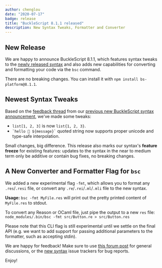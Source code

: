 ```yaml
---
author: chenglou
date: "2020-07-17"
badge: release
title: "BuckleScript 8.1.1 released"
description: New Syntax Tweaks, Formatter and Converter
---
```


## New Release

We are happy to announce BuckleScript 8.1.1, which features syntax tweaks to the [newly released syntax](https://reasonml.org/blog/bucklescript-8-1-new-syntax) and also adds new capabilities for converting and formatting your code via the `bsc` command.

There are no breaking changes. You can install it with `npm install bs-platform@8.1.1`.

## Newest Syntax Tweaks

Based on the [feedback thread](https://reasonml.chat/t/bucklescript-8-1-new-syntax-option) from our [previous new BuckleScript syntax announcement](https://reasonml.org/blog/bucklescript-8-1-new-syntax), we've made some tweaks:

- `list[1, 2, 3]` is now `list{1, 2, 3}`.
- `` `hello 👋 ${message}` `` quoted string now supports proper unicode and type-safe interpolation.

Small changes, big difference. This release also marks our syntax's **feature freeze** for existing features: updates to the syntax in the near to medium term only be additive or contain bug fixes, no breaking changes.

## A New Converter and Formatter Flag for `bsc`

We added a new experimental flag `-fmt`, which allows you to  format any `.res`/`.resi` file, or convert any `.re`/`.rei`/`.ml`/`.mli` file to the new syntax.

**Usage:** `bsc -fmt MyFile.res` will print out the pretty printed content of `MyFile.res` to stdout.

To convert any Reason or OCaml file, just pipe the output to a new `res` file: `node_modules/.bin/bsc -fmt src/Button.re > src/Button.res`

Please note that this CLI flag is still experimental until we settle on the final API (e.g. we want to add support for passing additional parameters to the formatter, such as accepting stdin).

We are happy for feedback! Make sure to use [this forum post](https://reasonml.chat/t/the-formatter-converter-for-the-new-syntax-is-available-for-testing/2423) for general discussions, or the [new syntax](https://github.com/BuckleScript/syntax) issue trackers for bug reports.

Enjoy!
